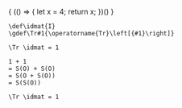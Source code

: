 
{
(() => {
let x = 4;
return x;
})()
}

<KatexDef _={someDef} />
<KatexDef _="foo" />
<KatexDef _={"bar"} />

```katex-def
\def\idmat{I}
\gdef\Tr#1{\operatorname{Tr}\left[{#1}\right]}
```

```katex
\Tr \idmat = 1
```

```katex trans
1 + 1
= S(O) + S(O)
= S(O + S(O))
= S(S(O))
```

<KatexReset />

```katex {1,2,3} {1-2} lang=js
\Tr \idmat = 1
```
